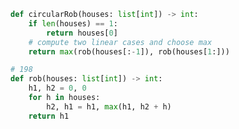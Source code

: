 ```python meta="source=problems/213-house-robber-ii/solution.py"
def circularRob(houses: list[int]) -> int:
    if len(houses) == 1:
        return houses[0]
    # compute two linear cases and choose max
    return max(rob(houses[:-1]), rob(houses[1:]))

# 198
def rob(houses: list[int]) -> int:
    h1, h2 = 0, 0
    for h in houses:
        h2, h1 = h1, max(h1, h2 + h)
    return h1
```
